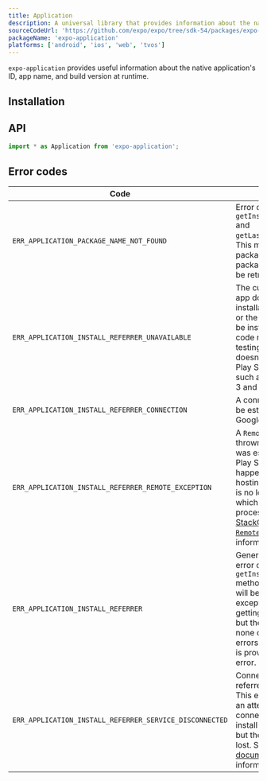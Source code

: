 ```yaml
---
title: Application
description: A universal library that provides information about the native application's ID, app name, and build version at runtime.
sourceCodeUrl: 'https://github.com/expo/expo/tree/sdk-54/packages/expo-application'
packageName: 'expo-application'
platforms: ['android', 'ios', 'web', 'tvos']
---
```



`expo-application` provides useful information about the native application's ID, app name, and build version at runtime.

## Installation

<APIInstallSection />

## API

```js
import * as Application from 'expo-application';
```

<APISection packageName="expo-application" apiName="Application" />

## Error codes

| Code                                                    | Description                                                                                                                                                                                                                                                                                                                                                                                                    |
| ------------------------------------------------------- | -------------------------------------------------------------------------------------------------------------------------------------------------------------------------------------------------------------------------------------------------------------------------------------------------------------------------------------------------------------------------------------------------------------- |
| `ERR_APPLICATION_PACKAGE_NAME_NOT_FOUND`                | Error code thrown by `getInstallationTimeAsync` and `getLastUpdateTimeAsync`. This may be thrown if the package information or package name could not be retrieved.                                                                                                                                                                                                                                            |
| `ERR_APPLICATION_INSTALL_REFERRER_UNAVAILABLE`          | The current Play Store app doesn't provide the installation referrer API, or the Play Store may not be installed. This error code may come up when testing on an AVD that doesn't come with the Play Store pre-installed, such as the Google Pixel 3 and Nexus 6.                                                                                                                                              |
| `ERR_APPLICATION_INSTALL_REFERRER_CONNECTION`           | A connection could not be established to the Google Play Store.                                                                                                                                                                                                                                                                                                                                                |
| `ERR_APPLICATION_INSTALL_REFERRER_REMOTE_EXCEPTION`     | A `RemoteException` was thrown after a connection was established to the Play Store. This may happen if the process hosting the remote object is no longer available, which usually means the process crashed. See [this StackOverflow answer on `RemoteException`](https://stackoverflow.com/questions/3156389/android-remoteexceptions-and-services) for more information.                                   |
| `ERR_APPLICATION_INSTALL_REFERRER`                      | General default case error code for the `getInstallReferrerAsync` method. This error code will be thrown if an exception occurred when getting the install referrer, but the exception was none of the more precise errors. The [`responseCode`](https://developer.android.com/reference/com/android/installreferrer/api/InstallReferrerClient.InstallReferrerResponse.html) is provided along with the error. |
| `ERR_APPLICATION_INSTALL_REFERRER_SERVICE_DISCONNECTED` | Connection to the install referrer service was lost. This error is thrown when an attempt was made to connect and set up the install referrer service, but the connection was lost. See the [Android documentation](https://developer.android.com/reference/com/android/installreferrer/api/InstallReferrerStateListener) for more information.                                                                |

